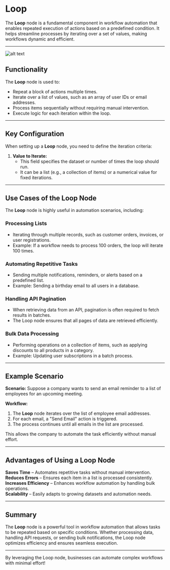 # **Loop**

The **Loop** node is a fundamental component in workflow automation that enables repeated execution of actions based on a predefined condition. It helps streamline processes by iterating over a set of values, making workflows dynamic and efficient.

---

![alt text](../../../assets/loops/loop.png)

## **Functionality**

The **Loop** node is used to:

- Repeat a block of actions multiple times.
- Iterate over a list of values, such as an array of user IDs or email addresses.
- Process items sequentially without requiring manual intervention.
- Execute logic for each iteration within the loop.

---

## **Key Configuration**

When setting up a **Loop** node, you need to define the iteration criteria:

1. **Value to Iterate:**
   - This field specifies the dataset or number of times the loop should run.
   - It can be a list (e.g., a collection of items) or a numerical value for fixed iterations.

---

## **Use Cases of the Loop Node**

The **Loop** node is highly useful in automation scenarios, including:

### **Processing Lists**

- Iterating through multiple records, such as customer orders, invoices, or user registrations.
- Example: If a workflow needs to process 100 orders, the loop will iterate 100 times.

### **Automating Repetitive Tasks**

- Sending multiple notifications, reminders, or alerts based on a predefined list.
- Example: Sending a birthday email to all users in a database.

### **Handling API Pagination**

- When retrieving data from an API, pagination is often required to fetch results in batches.
- The Loop node ensures that all pages of data are retrieved efficiently.

### **Bulk Data Processing**

- Performing operations on a collection of items, such as applying discounts to all products in a category.
- Example: Updating user subscriptions in a batch process.

---

## **Example Scenario**

**Scenario:** Suppose a company wants to send an email reminder to a list of employees for an upcoming meeting.

**Workflow:**

1. The **Loop** node iterates over the list of employee email addresses.
2. For each email, a "Send Email" action is triggered.
3. The process continues until all emails in the list are processed.

This allows the company to automate the task efficiently without manual effort.

---

## **Advantages of Using a Loop Node**

**Saves Time** – Automates repetitive tasks without manual intervention.
**Reduces Errors** – Ensures each item in a list is processed consistently.  
**Increases Efficiency** – Enhances workflow automation by handling bulk operations.  
**Scalability** – Easily adapts to growing datasets and automation needs.

---

## **Summary**

The **Loop** node is a powerful tool in workflow automation that allows tasks to be repeated based on specific conditions. Whether processing data, handling API requests, or sending bulk notifications, the Loop node optimizes efficiency and ensures seamless execution.

---

By leveraging the Loop node, businesses can automate complex workflows with minimal effort!
